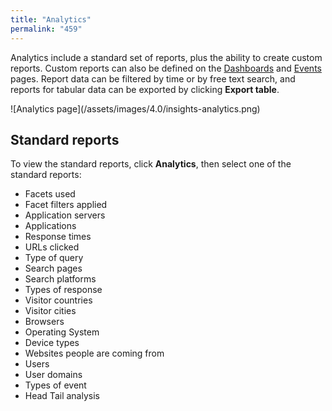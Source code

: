```yaml
---
title: "Analytics"
permalink: "459"
---
```


Analytics include a standard set of reports, plus the ability to create custom reports. Custom reports can also be defined on the [Dashboards](/fusion/5.9/139/dashboards) and [Events](/fusion/5.9/457/events) pages. Report data can be filtered by time or by free text search, and reports for tabular data can be exported by clicking **Export table**.

<Frame>![Analytics page](/assets/images/4.0/insights-analytics.png)</Frame>

## Standard reports

To view the standard reports, click **Analytics**, then select one of the standard reports:

* Facets used
* Facet filters applied
* Application servers
* Applications
* Response times
* URLs clicked
* Type of query
* Search pages
* Search platforms
* Types of response
* Visitor countries
* Visitor cities
* Browsers
* Operating System
* Device types
* Websites people are coming from
* Users
* User domains
* Types of event
* Head Tail analysis
